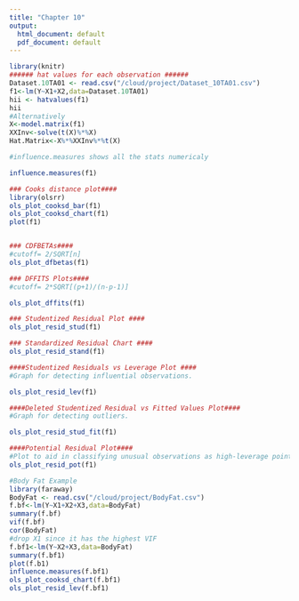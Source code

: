 ```yaml
---
title: "Chapter 10"
output:
  html_document: default
  pdf_document: default
---
```


```r
library(knitr)
###### hat values for each observation ######
Dataset.10TA01 <- read.csv("/cloud/project/Dataset_10TA01.csv")
f1<-lm(Y~X1+X2,data=Dataset.10TA01)
hii <- hatvalues(f1)
hii
#Alternatively
X<-model.matrix(f1)
XXInv<-solve(t(X)%*%X)
Hat.Matrix<-X%*%XXInv%*%t(X)

#influence.measures shows all the stats numericaly

influence.measures(f1)

### Cooks distance plot####
library(olsrr)
ols_plot_cooksd_bar(f1)
ols_plot_cooksd_chart(f1)
plot(f1)


### CDFBETAs####
#cutoff= 2/SQRT[n]
ols_plot_dfbetas(f1)

### DFFITS Plots####
#cutoff= 2*SQRT[(p+1)/(n-p-1)]

ols_plot_dffits(f1)

### Studentized Residual Plot ####
ols_plot_resid_stud(f1)

### Standardized Residual Chart ####
ols_plot_resid_stand(f1)

####Studentized Residuals vs Leverage Plot ####
#Graph for detecting influential observations.

ols_plot_resid_lev(f1)

####Deleted Studentized Residual vs Fitted Values Plot####
#Graph for detecting outliers.

ols_plot_resid_stud_fit(f1)

####Potential Residual Plot####
#Plot to aid in classifying unusual observations as high-leverage points, outliers, or a combination of both.
ols_plot_resid_pot(f1)

#Body Fat Example
library(faraway)
BodyFat <- read.csv("/cloud/project/BodyFat.csv")
f.bf<-lm(Y~X1+X2+X3,data=BodyFat)
summary(f.bf)
vif(f.bf)
cor(BodyFat)
#drop X1 since it has the highest VIF
f.bf1<-lm(Y~X2+X3,data=BodyFat)
summary(f.bf1)
plot(f.b1)
influence.measures(f.bf1)
ols_plot_cooksd_chart(f.bf1)
ols_plot_resid_lev(f.bf1)
```
